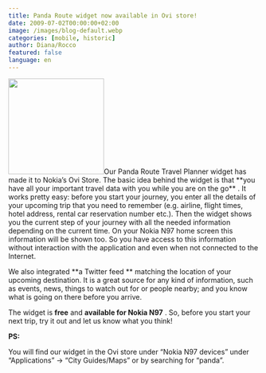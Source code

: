 ```yaml
---
title: Panda Route widget now available in Ovi store!
date: 2009-07-02T00:00:00+02:00
image: /images/blog-default.webp
categories: [mobile, historic]
author: Diana/Rocco
featured: false
language: en
---
```


<div class="entry-content">
<img class="alignleft size-full wp-image-682" title="pandaroute_stream-192x192_" src="http://pavingways.com/wp-content/uploads/pandaroute_stream-192x192_.jpg" alt="" width="192" height="192" />Our Panda Route Travel Planner widget has made it to Nokia’s Ovi Store. The basic idea behind the widget is that **you have all your important travel data with you while you are on the go** . It works pretty easy: before you start your journey, you enter all the details of your upcoming trip that you need to remember (e.g. airline, flight times, hotel address, rental car reservation number etc.). Then the widget shows you the current step of your journey with all the needed information depending on the current time. On your Nokia N97 home screen this information will be shown too. So you have access to this information without interaction with the application and even when not connected to the Internet.



We also integrated **a Twitter feed ** matching the location of your upcoming destination. It is a great source for any kind of information, such as events, news, things to watch out for or people nearby; and you know what is going on there before you arrive.



The widget is **free**  and **available for Nokia N97** . So, before you start your next trip, try it out and let us know what you think!

**PS:** 

You will find our widget in the Ovi store under “Nokia N97 devices” under “Applications” -&gt; “City Guides/Maps” or by searching for “panda”.
</div>

